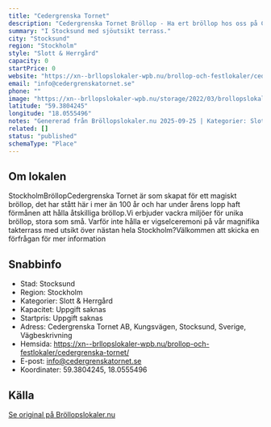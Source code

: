 ```yaml
---
title: "Cedergrenska Tornet"
description: "Cedergrenska Tornet Bröllop - Ha ert bröllop hos oss på Cedergrenska Tornet. Se vår fina Bröllopslokal. Skicka gärna en förfrågan så hjälper vi Er!"
summary: "I Stocksund med sjöutsikt terrass."
city: "Stocksund"
region: "Stockholm"
style: "Slott & Herrgård"
capacity: 0
startPrice: 0
website: "https://xn--brllopslokaler-wpb.nu/brollop-och-festlokaler/cedergrenska-tornet/"
email: "info@cedergrenskatornet.se"
phone: ""
image: "https://xn--brllopslokaler-wpb.nu/storage/2022/03/brollopslokal-brollop-stockholm-cedergrenska-tornet-visningsbild.webp"
latitude: "59.3804245"
longitude: "18.0555496"
notes: "Genererad från Bröllopslokaler.nu 2025-09-25 | Kategorier: Slott & Herrgård"
related: []
status: "published"
schemaType: "Place"
---
```


## Om lokalen

StockholmBröllopCedergrenska Tornet är som skapat för ett magiskt bröllop, det har stått här i mer än 100 år och har under årens lopp haft förmånen att hålla åtskilliga bröllop.Vi erbjuder vackra miljöer för unika bröllop, stora som små. Varför inte hålla er vigselceremoni på vår magnifika takterrass med utsikt över nästan hela Stockholm?Välkommen att skicka en förfrågan för mer information

## Snabbinfo

- Stad: Stocksund
- Region: Stockholm
- Kategorier: Slott & Herrgård
- Kapacitet: Uppgift saknas
- Startpris: Uppgift saknas
- Adress: Cedergrenska Tornet AB, Kungsvägen, Stocksund, Sverige, Vägbeskrivning
- Hemsida: https://xn--brllopslokaler-wpb.nu/brollop-och-festlokaler/cedergrenska-tornet/
- E-post: info@cedergrenskatornet.se
- Koordinater: 59.3804245, 18.0555496

## Källa

[Se original på Bröllopslokaler.nu](https://xn--brllopslokaler-wpb.nu/brollop-och-festlokaler/cedergrenska-tornet/)
